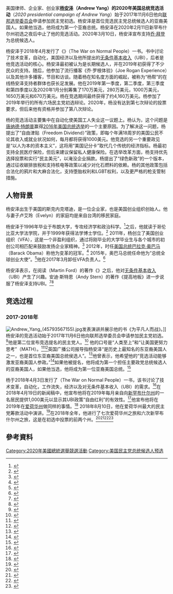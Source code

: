 {{Infobox U.S. federal election campaign
|committee= Friends of Andrew Yang
|campaign=[[2020年美国总统选举|2020年美国总统选举]] ([[2020年民主党总统初选|2020年民主党总统初选]])
|candidate='''[[杨安泽|杨安泽]]'''<br/>企业家<br/>美国风险投资
创始人
|logo=Andrew Yang 2020 logo.svg
|status=
|announced=
|launched=2017年11月6日
|suspended=2020年
|cand_id=
|affiliation=[[民主党(美国)|民主党]]
|headquarters=[[纽约|纽约]]<ref name="Announcement" />
|key_people = Zach Graumann（广告经理）<ref name="Democracy In Action">{{cite web |title=Organization of Friends of Andrew Yang – Staff, Advisors and Supporters |url=https://www.democracyinaction.us/2020/yang/yangorg.html |website=democracyinaction.us |accessdate=October 20, 2019 |archive-date=2021-01-27 |archive-url=https://web.archive.org/web/20210127202813/https://www.democracyinaction.us/2020/yang/yangorg.html |dead-url=no }}</ref><br>Zhang Muhan（首席运营官）<ref name="Democracy In Action" /><br>Nick Ryan（广告总监）<ref name="Democracy In Action" /><br>Jared Volz（广告副总监）<ref name="Democracy In Action" /><br>Randy Jones（政治总监）<ref name="Democracy In Action" /><br>Carly Reilly（国家财务总监）<ref name="Democracy In Action" /><br>谢尔比·萨默菲尔德（Shelby Summerfield）（计划和推进总监）<ref name="Democracy In Action"/><br>杰梅恩·约翰逊（Jermaine Johnson）（南卡罗来纳州竞选主席）<br>乔纳森·赫尔佐格（Iowa Campaign协调员）<br>德鲁·科比特（Drew Corbitt）（分布式组织总监）<ref name="Democracy In Action" /><br>肖恩·卢尼（Shaun Looney）（分布式组织）<ref name="Democracy In Action" /><br>Zach Fang（现场总监）<ref name="Democracy In Action" /><br>Matthew Shinners（通讯总监）<ref name="Democracy In Action" /><br>Madalin Sammons（通讯总监）<ref name="Democracy In Action" /><br>Rachel Barnhart（副媒体秘书）<ref name="Democracy In Action" /><br>Hilary Kinney（副媒体秘书）<ref name="Democracy In Action" />
|receipts=31683196.87<ref>{{cite web |url=https://docquery.fec.gov/cgi-bin/forms/C00659938/1379762/ |title=Form 3P for Friends of Andrew Yang |publisher=Docquery.fec.gov |date= |accessdate=2020-10-30 |archive-date=2021-03-09 |archive-url=https://web.archive.org/web/20210309010934/https://docquery.fec.gov/cgi-bin/forms/C00659938/1379762/ |dead-url=no }}</ref>
|slogan=以人为本（Humanity First）<br/>不左，不右，向前（Not Left, Not Right, Forward）<br/>前进的新道路（A New Way Forward）<br/>让美国更努力思考（Make America Think Harder）<br/>[[File:Math_button_blue.png|70px]]
|chant = 
|homepage={{URL|https://www.yang2020.com/}}
|fec_date=2019/12/31}}
美国律师、企业家、创业家'''[[杨安泽|杨安泽]]（Andrew Yang）的2020年美国总统竞选活动'''（''2020 presidential campaign of Andrew Yang''）始于2017年11月6日他向[[联邦选举委员会|联邦选举委员会]]申请参加民主党初选。杨安泽是首位竞选民主党总统候选人的亚裔美国人。如果他当选，他将成为第一个亚裔总统。杨安泽在2020年2月11日新罕布什尔州初选之夜后中止了他的竞选活动。2020年3月10日，杨安泽宣布支持[[乔·拜登|乔·拜登]]为总统候选人。

杨安泽于2018年4月发行了《{{Link-en|为平凡人而战|The War on Normal People}}》（The War on Normal People）一书。书中讨论了技术变革，自动化，美国经济以及他所提出的[[無條件基本收入|无条件基本收入]]（UBI），后者是他竞选活动的核心。杨安泽最初被认为是长期候选人，并在2019年初获得了不少民众的支持。随后，他参加了流行播客《乔·罗根体验》（Joe Rogan Experience）以及其他许多播客，节目和访谈。随着杨在知名度方面的崛起，被称为“杨帮”的在线杨安泽支持者群体也获长足发展。他在2019年第一季度，第二季度，第三季度和第四季度以及2020年1月分别筹集了170万美元，280万美元，1000万美元，1650万美元和670万美元。杨在竞选期间最终获得了约4,160万美元。杨参加了2019年举行的所有六场民主党初选辩论。2020年，杨没有达到第七次辩论的投票要求，但后来他有资格并参加了第八次辩论。

杨的竞选活动主要集中在自动化使美国工人失业这一议题上。杨认为，这个问题是[[唐纳德·特朗普|唐纳德·特朗普]]赢得[[2016年美国总统选举|2016年美国总统选举]]的一个主要原因。为了解决这一问题，杨提出了“自由津贴（Freedom Dividend）”政策，即每个年满18周岁的美国公民不论其收入或就业状况如何，每月都将获得1000美元。他竞选的另一个重要政见是“以人为本的资本主义”，这将用“美国记分卡”取代几个传统的经济指标。杨最初支持全民医疗保险，但后来建议保留私人健康保险。在选举改革方面，杨支持优先选择投票和实行“民主美元”，以淹没企业捐款。杨提出了“绿色新政”的一个版本，通过征收碳排放税和支持核电等政策以减少对化石燃料的依赖。杨的其他政策包括合法化的鸦片和大麻合法化，支持堕胎权利和LGBT权利，以及更严格的枪支管制措施。

== 人物背景 ==
{{main|杨安泽}}
杨安泽出生于美国的斯克内克塔迪，是一位企业家，也是美国创业组织创始人。他与妻子卢艾玲（Evelyn）的家庭均是来自台湾的移民家庭。

杨安泽于1996年毕业于布朗大学，专攻经济学和政治科学。<ref>{{cite web|url=http://www.browndailyherald.com/2018/04/13/alum-makes-2020-presidential-bid/ |title=Alum makes 2020 presidential bid |last=Davies |first=Emily |date=April 13, 2018 |website=[[The_Brown_Daily_Herald|The Brown Daily Herald]] |accessdate=September 13, 2019 |archive-url=https://web.archive.org/web/20190706134607/http://www.browndailyherald.com/2018/04/13/alum-makes-2020-presidential-bid/ |archive-date=July 6, 2019 |url-status=live }}</ref>之后，他就读于哥伦比亚大学法学院，并于1999年获得法学博士学位。<ref>{{Cite web |url=https://www.cnn.com/2019/08/28/us/andrew-yang-fast-facts/index.html |title=Andrew Yang Fast Facts |date=August 28, 2019 |publisher=[[CNN|CNN]] |url-status=live |archive-url=https://web.archive.org/web/20190829175055/https://www.cnn.com/2019/08/28/us/andrew-yang-fast-facts/index.html |archive-date=August 29, 2019 |accessdate=August 29, 2019}}</ref> 2011年，杨创立了美国创业组织（VFA），这是一个非盈利组织，通过将刚毕业的大学毕业生与各个城市的初创公司相匹配来鼓励发扬企业家精神。<ref>{{Cite web |url=https://www.nytimes.com/2013/07/14/business/no-six-figure-pay-but-making-a-difference.html |title=No Six-Figure Pay, but Making a Difference |last=Seligson |first=Hannah |date=July 13, 2013 |website=The New York Times |url-status=live |archive-url=https://web.archive.org/web/20180214124449/http://www.nytimes.com/2013/07/14/business/no-six-figure-pay-but-making-a-difference.html |archive-date=February 14, 2018 |accessdate=August 19, 2019}}</ref> 2012年，时任[[美国总统|美国总统]][[巴拉克·奥巴马|巴拉克·奥巴马]]（Barack Obama）称他为变革的冠军。<ref>{{Cite web |url=https://obamawhitehouse.archives.gov/blog/2012/04/27/celebrating-year-champions-change-president-obama-meets-12-champions-who-are-making- |title=Celebrating a Year of Champions of Change – President Obama Meets with 12 Champions Who Are Making a Difference in Their Communities |last=Carson |first=Jon |date=April 27, 2012 |website=Obama White House |url-status=live |archive-url=https://web.archive.org/web/20180131081202/https://obamawhitehouse.archives.gov/blog/2012/04/27/celebrating-year-champions-change-president-obama-meets-12-champions-who-are-making- |archive-date=January 31, 2018 |accessdate=August 19, 2019}}</ref>  2015年，奥巴马总统任命他为“总统全球创业大使”。<ref>{{Cite web |url=https://obamawhitehouse.archives.gov/blog/2015/05/11/airbnb-kind-snacks-white-house-celebrates-entrepreneurs-around-world |title=The White House Celebrates Entrepreneurs Around the World |last=Brayton |first=Jenna |date=May 11, 2015 |website=Obama White House |url-status=live |archive-url=https://web.archive.org/web/20190729213916/https://obamawhitehouse.archives.gov/blog/2015/05/11/airbnb-kind-snacks-white-house-celebrates-entrepreneurs-around-world |archive-date=July 29, 2019 |accessdate=August 19, 2019}}</ref>他在2017年3月卸任VFA负责人。<ref>{{cite web |url=http://siliconbayounews.com/2017/03/29/andrew-yang-steps-venture-america-ceo/ |title=Andrew Yang Steps Down as Venture for America CEO |last=Ballard |first=Julia |date=March 29, 2017 |website=Silicon Bayou News |url-status=live |archive-url=https://web.archive.org/web/20190107181103/http://siliconbayounews.com/2017/03/29/andrew-yang-steps-venture-america-ceo/ |archive-date=January 7, 2019 |accessdate=August 19, 2019}}</ref>

杨安泽表示，在阅读{{Link-en|马丁·福特|Martin Ford (author)}}（Martin Ford）的著作《{{Link-en|机器人的崛起：技术和失业前景的威胁|Rise of the Robots (book)}}》之后，他对[[無條件基本收入|无条件基本收入]]（UBI）产生了兴趣。安迪·斯特恩（Andy Stern）的著作《提高地板》进一步说服了杨安泽支持UBI。<ref>{{cite web |url=https://basicincome.org/news/2018/07/interview-presidential-campaign-brings-new-crowds-to-basic-income/ |title=Interview: Presidential campaign brings 'new crowds' to basic income |last=Murphy |first=Jason Burke |date=July 16, 2018 |website=Basic Income Earth Network |url-status=live |archive-url=https://web.archive.org/web/20190321203614/https://basicincome.org/news/2018/07/interview-presidential-campaign-brings-new-crowds-to-basic-income/ |archive-date=March 21, 2019 |accessdate=August 19, 2019}}</ref><ref name="USATodayInterview">{{cite web|url=https://www.usatoday.com/story/opinion/2019/09/19/andrew-yang-free-money-not-going-hurt-me-editorials-debates/2379160001/|title=Andrew Yang: Being the free-money guy won't hurt me|date=September 19, 2019|website=[[USA_Today|USA Today]]|url-status=live|archive-url=https://web.archive.org/web/20190921031023/https://www.usatoday.com/story/opinion/2019/09/19/andrew-yang-free-money-not-going-hurt-me-editorials-debates/2379160001/|archive-date=September 21, 2019|accessdate=September 21, 2019}}</ref>

== 竞选过程 ==
=== 2017-2018年 ===
[[File:Andrew_Yang_(45793567155).jpg|thumb]]发表演讲并展示他的书《为平凡人而战》。]]
杨安泽的竞选活动始于2017年11月6日他向联邦选举委员会申请参加民主党初选。<ref name="Announcement">{{Cite web |url=http://docquery.fec.gov/pdf/624/201711069086611624/201711069086611624.pdf |title=Statement of Candidacy |last=Yang |first=Andrew |date=November 6, 2017 |website=[[U.S._Federal_Election_Commission|U.S. Federal Election Commission]] | |archive-url=https://web.archive.org/web/20180202190053/http://docquery.fec.gov/pdf/624/201711069086611624/201711069086611624.pdf |archive-date=February 2, 2018 |accessdate=March 2, 2018}}</ref>他是第二位宣布竞选提名的民主党人。<ref>{{Cite news|url=https://www.washingtonpost.com/news/magazine/wp/2019/06/10/feature/random-man-runs-for-president-the-odd-saga-of-andrew-yang-explained/|title=Random Man Runs for President|work=The Washington Post|accessdate=November 15, 2019|archive-date=2021-01-15|archive-url=https://web.archive.org/web/20210115161125/https://www.washingtonpost.com/news/magazine/wp/2019/06/10/feature/random-man-runs-for-president-the-odd-saga-of-andrew-yang-explained/|dead-url=no}}</ref> 他的口号是“人类至上”和“让美国更努力思考”（MATH）。<ref>{{Cite web |url=https://www.yang2020.com/ |title=Andrew Yang for President – Humanity First |website=Andrew Yang for President  | |archive-url=https://web.archive.org/web/20180224010527/https://www.yang2020.com/ |archive-date=February 24, 2018 |accessdate=February 26, 2018}}</ref><ref>{{cite news|url=https://www.washingtonpost.com/outlook/2019/10/25/what-andrew-yang-means/?arc404=true|title=What Andrew Yang means|last=Yang|first=Wesley|date=October 25, 2019|work=The Washington Post|accessdate=December 27, 2019|archive-date=2021-03-20|archive-url=https://web.archive.org/web/20210320002804/https://www.washingtonpost.com/outlook/2019/10/25/what-andrew-yang-means/?arc404=true|dead-url=no}}</ref>英国广播公司报导指杨安泽“是历史上最知名的东亚裔美国人之一，也是首位东亚裔美国总统侯选人”。<ref>{{cite news|url=https://www.bbc.com/news/world-us-canada-49805207|title=The 'Asian math guy' trying to be next US president|last=Feng|first=Zhaoyin|date=September 29, 2019|publisher=BBC|accessdate=September 29, 2019|archive-url=https://web.archive.org/web/20190929025727/https://www.bbc.com/news/world-us-canada-49805207|archive-date=September 29, 2019|}}</ref>他曾表示，他希望他的“竞选活动能够激发亚裔美国人参政。”<ref>{{Cite web |url=https://abc13.com/5526660/ |title=Andrew Yang supporters looking for momentum in Houston |last=Shay |first=Miya |date=September 10, 2019 |website=ABC13 Houston |access-date=September 12, 2019 |archive-date=2020-02-18 |archive-url=https://web.archive.org/web/20200218114532/https://abc13.com/5526660/ |dead-url=no }}</ref>如果他被提名，他将成为第一个担任主要政党总统候选人的亚裔美国人，如果他当选，他将成为第一位亚裔美国总统。<ref>{{Cite web |url=https://nextshark.com/andrew-yang-first-asian-president/ |title=He Could Be the First Asian President of the United States |last=Yang |first=Andrew |date=March 7, 2019 |website=NextShark | |archive-url=https://web.archive.org/web/20190427052212/https://nextshark.com/andrew-yang-first-asian-president/ |archive-date=April 27, 2019 |access-date=March 11, 2019}}</ref>

杨于2018年4月3日发行了{{Link-en|《为平凡人而战》|The War on Normal People}}（The War on Normal People）一书，该书讨论了技术变革，自动化，工作流失，经济以及对无条件基本收入（UBI）的需求。<ref name="kirkus">{{Cite web |url=https://www.kirkusreviews.com/book-reviews/andrew-yang/the-war-on-normal-people/ |title=Kirkus Review |date=February 5, 2018 |website=Kirkus Reviews | |archive-url=https://web.archive.org/web/20190321151601/https://www.kirkusreviews.com/book-reviews/andrew-yang/the-war-on-normal-people/ |archive-date=March 21, 2019 |access-date=August 11, 2019}}</ref>在2018年4月19日的新闻稿中，他宣布他将在2019年每月亲自向[[新罕布什尔州|新罕布什尔州]]的一名居民提供1,000美元以显示其UBI政策“自由红利”的有效性。<ref>{{Cite news |url=https://www.cnbc.com/2018/04/20/andrew-yang-to-give-away-cash-show-benefit-of-universal-basic-income.html |title=This presidential hopeful will give away $1,000 a month to demonstrate the benefits of cash handouts |last=Clifford |first=Catherine |date=April 20, 2018 |publisher=CNBC |access-date=May 14, 2018 | |archive-url=https://web.archive.org/web/20180514213548/https://www.cnbc.com/2018/04/20/andrew-yang-to-give-away-cash-show-benefit-of-universal-basic-income.html |archive-date=May 14, 2018}}</ref>他宣布他将在2019年在[[爱荷华州|爱荷华州]]做同样的事情。<ref>{{Cite news |url=https://twitter.com/AndrewYang/status/1034102973159432195 |title=Andrew Yang on Twitter |work=Twitter |access-date=September 14, 2018 | |archive-url=https://web.archive.org/web/20190421212506/https://twitter.com/AndrewYang/status/1034102973159432195 |archive-date=April 21, 2019 }}{{Primary source inline|date=December 2019}}</ref>  2018年8月10日，他在爱荷华州最大的民主党筹款活动中演讲。<ref>{{Cite news |url=http://iowawingding.com/c2/speaker/andrew-yang/ |title=Andrew Yang |date=October 24, 2014 |work=Iowa Democratic Wing Ding |access-date=September 14, 2018 |dead |archive-url=https://web.archive.org/web/20180915002041/http://iowawingding.com/c2/speaker/andrew-yang/ |archive-date=September 15, 2018 }}</ref>在2018年全年，他进行了七次爱荷华州之旅和六次新罕布什尔州之旅，这是在初选中投票的前两个州。<ref>{{Cite news |url=https://www.wmur.com/article/in-nh-presidential-candidate-andrew-yang-touts-universal-basic-income/21291433 |title=In NH, presidential candidate Andrew Yang touts universal basic income |last=Sexton |first=Adam |date=June 12, 2018 |publisher=WMUR |access-date=September 14, 2018 | |archive-url=https://web.archive.org/web/20180915002205/https://www.wmur.com/article/in-nh-presidential-candidate-andrew-yang-touts-universal-basic-income/21291433 |archive-date=September 15, 2018 }}</ref><ref>{{Cite web |url=https://www.concordmonitor.com/Andrew-Yang-is-running-for-president-and-has-cash-to-prove-it-17106698 |title=Presidential candidate Andrew Yang aims to prove it can pay to  in N.H. |last=Steinhauser |first=Paul |date=April 25, 2018 |website=Concord Monitor | |archive-url=https://web.archive.org/web/20190217033005/https://www.concordmonitor.com/Andrew-Yang-is-running-for-president-and-has-cash-to-prove-it-17106698 |archive-date=February 17, 2019}}</ref><ref>{{Cite news |url=https://www.thegazette.com/subject/opinion/staff-columnist/tech-entrepreneur-andrew-yang-pitches-big-ideas-to-iowa-20180812 |title=Tech entrepreneur Andrew Yang pitches big ideas to Iowa |last=Sullivan |first=Adam |work=The Gazette |access-date=September 14, 2018 | |archive-url=https://web.archive.org/web/20180915042316/https://www.thegazette.com/subject/opinion/staff-columnist/tech-entrepreneur-andrew-yang-pitches-big-ideas-to-iowa-20180812 |archive-date=September 15, 2018}}</ref><ref>{{Cite news |url=http://www.ottumwacourier.com/news/labor-day-event-promotes-worker-unity/article_bcacdd26-ad5a-11e8-8303-0335673f7e50.html |title=Labor Day event promotes worker unity |last=Newman |first=Mark |work=Ottumwa Courier |access-date=September 14, 2018 | |archive-url=https://web.archive.org/web/20180831215725/http://www.ottumwacourier.com/news/labor-day-event-promotes-worker-unity/article_bcacdd26-ad5a-11e8-8303-0335673f7e50.html |archive-date=August 31, 2018}}</ref>

== 參考資料 ==
{{reflist}}

[[Category:2020年美國總統選舉競選活動|Category:2020年美國總統選舉競選活動]]
[[Category:美国民主党总统候选人预选|Category:美国民主党总统候选人预选]]